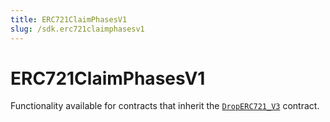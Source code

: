 ---
title: ERC721ClaimPhasesV1
slug: /sdk.erc721claimphasesv1
---

# ERC721ClaimPhasesV1

Functionality available for contracts that inherit the
[`DropERC721_V3`](/contracts/DropERC721_V3) contract.
